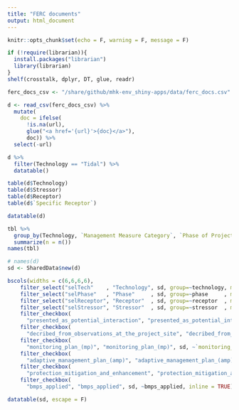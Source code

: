 ```yaml
---
title: "FERC documents"
output: html_document
---
```


```r
knitr::opts_chunk$set(echo = F, warning = F, message = F)
```

```r
if (!require(librarian)){
  install.packages("librarian")
  library(librarian)
}
shelf(crosstalk, dplyr, DT, glue, readr)

ferc_docs_csv <- "/share/github/mhk-env_shiny-apps/data/ferc_docs.csv"

d <- read_csv(ferc_docs_csv) %>% 
  mutate(
    doc = ifelse(
      !is.na(url),
      glue("<a href='{url}'>{doc}</a>"),
      doc)) %>% 
  select(-url)
```

```r
d %>%
  filter(Technology == "Tidal") %>%
  datatable()

table(d$Technology)
table(d$Stressor)
table(d$Receptor)
table(d$`Specific Receptor`)

datatable(d)

tbl %>% 
  group_by(Technology, `Management Measure Category`, `Phase of Project`, Stressor, Receptor) %>% 
  summarize(n = n())
names(tbl)
```

```r
# names(d)
sd <- SharedData$new(d)

bscols(widths = c(6,6,6,6),
    filter_select("selTech"    , "Technology", sd, group=~technology, multiple = T),
    filter_select("selPhase"   , "Phase"     , sd, group=~phase     , multiple = T),
    filter_select("selReceptor", "Receptor"  , sd, group=~receptor  , multiple = T),
    filter_select("selStressor", "Stressor"  , sd, group=~stressor  , multiple = T),
    filter_checkbox(
      "presented_as_potential_interaction", "presented_as_potential_interaction", sd, ~presented_as_potential_interaction, inline = TRUE),
    filter_checkbox(
      "decribed_from_observations_at_the_project_site", "decribed_from_observations_at_the_project_site", sd, ~decribed_from_observations_at_the_project_site, inline = TRUE),
    filter_checkbox(
      "monitoring_plan_(mp)", "monitoring_plan_(mp)", sd, ~`monitoring_plan_(mp)`, inline = TRUE),
    filter_checkbox(
      "adaptive_management_plan_(amp)", "adaptive_management_plan_(amp)", sd, ~`adaptive_management_plan_(amp)`, inline = TRUE),
    filter_checkbox(
      "protection_mitigation_and_enhancement", "protection_mitigation_and_enhancement", sd, ~protection_mitigation_and_enhancement, inline = TRUE),
    filter_checkbox(
      "bmps_applied", "bmps_applied", sd, ~bmps_applied, inline = TRUE))

datatable(sd, escape = F)
```